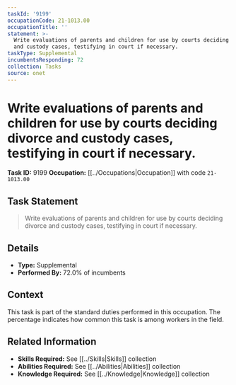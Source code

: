 ```yaml
---
taskId: '9199'
occupationCode: 21-1013.00
occupationTitle: ''
statement: >-
  Write evaluations of parents and children for use by courts deciding divorce
  and custody cases, testifying in court if necessary.
taskType: Supplemental
incumbentsResponding: 72
collection: Tasks
source: onet
---
```

# Write evaluations of parents and children for use by courts deciding divorce and custody cases, testifying in court if necessary.

**Task ID:** 9199
**Occupation:** [[../Occupations|Occupation]] with code `21-1013.00`

## Task Statement

> Write evaluations of parents and children for use by courts deciding divorce and custody cases, testifying in court if necessary.

## Details

- **Type:** Supplemental
- **Performed By:** 72.0% of incumbents

## Context

This task is part of the standard duties performed in this occupation. The percentage indicates how common this task is among workers in the field.

## Related Information

- **Skills Required:** See [[../Skills|Skills]] collection
- **Abilities Required:** See [[../Abilities|Abilities]] collection
- **Knowledge Required:** See [[../Knowledge|Knowledge]] collection
